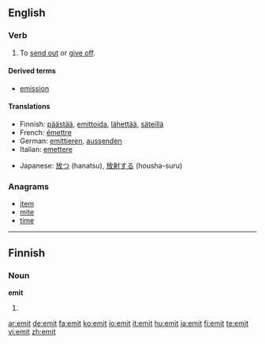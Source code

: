 {{see|émit}}
==English==

===Verb===
{{en-verb|emit|t|ing}}

# {{transitive}} To [[send out]] or [[give off]].

====Derived terms====
* [[emission]]

====Translations====
{{trans-top|to send out or give off}}
* Finnish: [[päästää]], [[emittoida]], [[lähettää]], [[säteillä]]
* French: [[émettre]]
* German: [[emittieren]], [[aussenden]]
* Italian: [[emettere]]
{{trans-mid}}
* Japanese: [[放つ]] (hanatsu), [[放射]][[する]] (housha-suru)
{{trans-bottom}}

===Anagrams===
* [[item]]
* [[mite]]
* [[time]]

----

==Finnish==

===Noun===
'''emit'''

# {{plural of|emi|lang=Finnish}}

[[ar:emit]]
[[de:emit]]
[[fa:emit]]
[[ko:emit]]
[[io:emit]]
[[it:emit]]
[[hu:emit]]
[[ja:emit]]
[[fi:emit]]
[[te:emit]]
[[vi:emit]]
[[zh:emit]]
